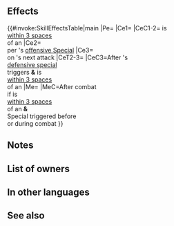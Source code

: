 {{Weapon Infobox
|tagid=SID_憧憬の剣
|intID=3896
|image=wep_sw169
|exclusive=1
|weaponType=Sword
|cost=400
|might=16
|range=1
|cooldown=-1
|effect=Accelerates Special trigger (cooldown count-1). If unit is within 3 spaces of an ally, grants Atk/Spd/Def/Res+X to unit during combat (X = 25% of foe's Atk at start of combat, - 4; max 14; min 5) and inflicts Special cooldown charge -1 on foe per attack (only highest value applied; does not stack), and also, when unit's attack triggers unit's Special, neutralizes "reduces damage by X%" effects from foe's non-Special skills (excluding area-of-effect Specials). If unit is within 3 spaces of an ally and foe's attack triggers unit's Special, unit's next attack neutralizes "reduces damage by X%" effects from foe's non-Special skills (resets at end of combat). If unit is within 3 spaces of an ally and Special triggers before or during combat, grants Special cooldown count-2 after combat.
|required=Silver Sword
|properties=random_owner
}}
==Effects==
{{#invoke:SkillEffectsTable|main
|Pe={{Eft|Accelerates Special}}
|Ce1={{Eft|Temporary buffs|Atk/Spd/Def/Res|(25% of {{Tgt|Foe}}'s Atk<br>at start of combat) -4|min=5|max=14}}
|CeC1-2={{Tgt|Unit}} is<br>[[within 3 spaces]]<br>of an {{Tgt|Ally}}
|Ce2={{Eft|Neutralize Damage Reduction}}<br>per {{Tgt|Unit}}'s [[offensive Special]]
|Ce3={{Eft|Neutralize Damage Reduction}}<br>on {{Tgt|Unit}}'s next attack
|CeT2-3={{Tgt|Foe}}
|CeC3=After {{Tgt|Unit}}'s<br>[[defensive special]]<br>triggers '''&''' {{Tgt|Unit}} is<br>[[within 3 spaces]]<br>of an {{Tgt|Ally}}
|Me={{Eft|Reduce Cooldown|2}}
|MeC=After combat<br>if {{Tgt|Unit}} is<br>[[within 3 spaces]]<br>of an {{Tgt|Ally}} '''&'''<br>Special triggered before<br>or during combat
}}

==Notes==
{{Temporary buffs}}
{{At start of combat}}
{{DamageReductionNeutralization}}
{{After combat Special modification}}
==List of owners==
{{Skill Hero List}}
==In other languages==
{{OtherLanguages
|japanese=憧憬の剣
|german=Sehnsuchtsklinge
|spanishEU=Filo del anhelo
|spanishLA=Filo del anhelo
|french=Épée avide
|italian=Spada bramosa
|chineseTW=憧憬之劍
|portuguese=Espada anelante
}}
==See also==
{{See also skills|cond=Description LIKE '%=%of foe_s Atk at start of combat%' OR Description LIKE '%special triggers before or during combat%special cooldown count-%'}}
{{Weapons Navbox}}